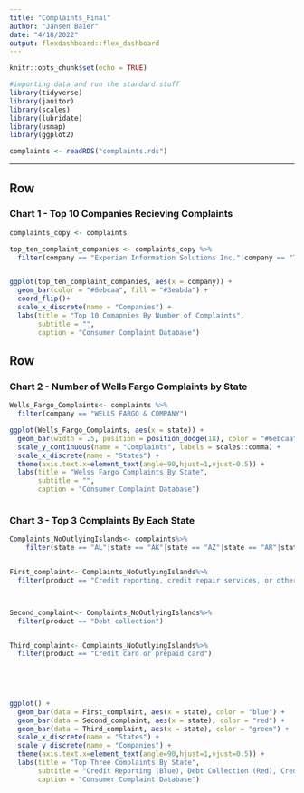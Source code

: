```yaml
---
title: "Complaints_Final"
author: "Jansen Baier"
date: "4/18/2022"
output: flexdashboard::flex_dashboard
---
```


```r
knitr::opts_chunk$set(echo = TRUE)
```

```r
#importing data and run the standard stuff
library(tidyverse)
library(janitor) 
library(scales)
library(lubridate)
library(usmap)
library(ggplot2)

complaints <- readRDS("complaints.rds")
```
---
    
Row
-------------------------------------
    
### Chart 1 - Top 10 Companies Recieving Complaints
    


```r
complaints_copy <- complaints

top_ten_complaint_companies <- complaints_copy %>% 
  filter(company == "Experian Information Solutions Inc."|company == "TRANSUNION INTERMEDIATE HOLDINGS, INC."|company == "EQUIFAX, INC."|company == "CAPITAL ONE FINANCIAL CORPORATION"|company == "BANK OF AMERICA, NATIONAL ASSOCIATION"|company == "JPMORGAN CHASE & CO."|company == "CITIBANK, N.A."|company == "WELLS FARGO & COMPANY"|company == "SYNCHRONY FINANCIAL"|company == "PNC Bank N.A.")


ggplot(top_ten_complaint_companies, aes(x = company)) +
  geom_bar(color = "#6ebcaa", fill = "#3eabda") +
  coord_flip()+
  scale_x_discrete(name = "Companies") +
  labs(title = "Top 10 Comapnies By Number of Complaints", 
       subtitle = "",
       caption = "Consumer Complaint Database")

```
   
Row
-------------------------------------
    
### Chart 2 - Number of Wells Fargo Complaints by State
    
```r

Wells_Fargo_Complaints<- complaints %>% 
  filter(company == "WELLS FARGO & COMPANY")

ggplot(Wells_Fargo_Complaints, aes(x = state)) +
  geom_bar(width = .5, position = position_dodge(18), color = "#6ebcaa", fill = "#3eabda") +
  scale_y_continuous(name = "Complaints", labels = scales::comma) +
  scale_x_discrete(name = "States") +
  theme(axis.text.x=element_text(angle=90,hjust=1,vjust=0.5)) +
  labs(title = "Welss Fargo Complaints By State", 
       subtitle = "",
       caption = "Consumer Complaint Database")



```
    
### Chart 3 - Top 3 Complaints By Each State

```r
Complaints_NoOutlyingIslands<- complaints%>%
    filter(state == "AL"|state == "AK"|state == "AZ"|state == "AR"|state == "CA"|state == "CZ"|state == "CO"|state == "CT"|state == "DE"|state == "DC"|state == "FL"|state == "GA"|state == "GU"|state == "HI"|state == "ID"|state == "IL"|state == "IN"|state == "IA"|state == "KS"|state == "KY"|state == "LA"|state == "ME"|state == "MD"|state == "MA"|state == "MI"|state == "MN"|state == "MS"|state == "MO"|state == "MT"|state == "NE"|state == "NV"|state == "NH"|state == "NJ"|state == "NM"|state == "NY"|state == "NC"|state == "ND"|state == "OH"|state == "OK"|state == "OR"|state == "PA"|state == "PR"|state == "RI"|state == "SC"|state == "SD"|state == "TN"|state == "TX"|state == "UT"|state == "VT"|state == "VI"|state == "VA"|state == "WV"|state == "WI"|state == ""|state == "WY")


First_complaint<- Complaints_NoOutlyingIslands%>% 
  filter(product == "Credit reporting, credit repair services, or other personal consumer reports")



Second_complaint<- Complaints_NoOutlyingIslands%>% 
  filter(product == "Debt collection")


Third_complaint<- Complaints_NoOutlyingIslands%>% 
  filter(product == "Credit card or prepaid card")
  


    
    
ggplot() +
  geom_bar(data = First_complaint, aes(x = state), color = "blue") + 
  geom_bar(data = Second_complaint, aes(x = state), color = "red") +
  geom_bar(data = Third_complaint, aes(x = state), color = "green") +
  scale_x_discrete(name = "States") +
  scale_y_discrete(name = "Companies") +
  theme(axis.text.x=element_text(angle=90,hjust=1,vjust=0.5)) +
  labs(title = "Top Three Complaints By State", 
       subtitle = "Credit Reporting (Blue), Debt Collection (Red), Credit Card (Green)",
       caption = "Consumer Complaint Database")
  
```


